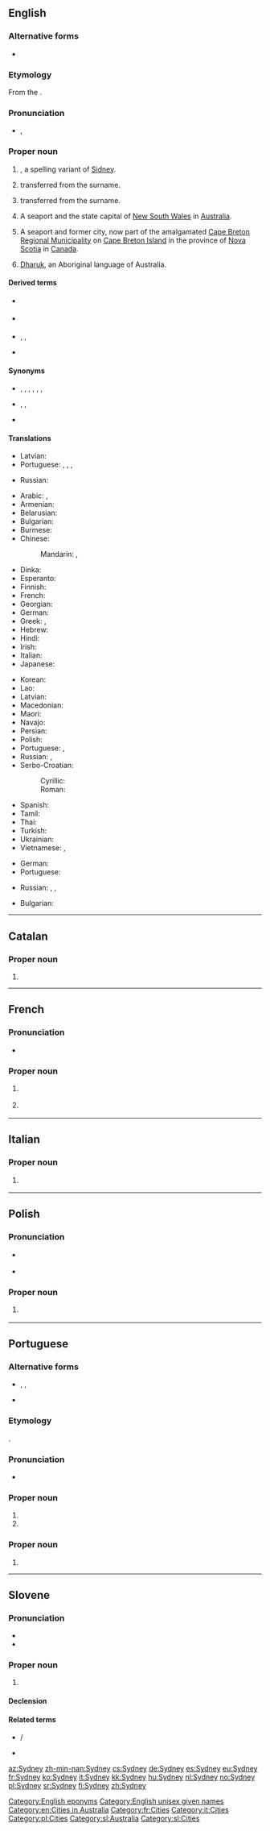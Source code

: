 ==English==
{{wikipedia}}

===Alternative forms===
* {{sense|male given name}} {{l|en|Sidney}}

===Etymology===
From the {{etyl|fr|en}} {{m|fr|Saint-Denis}}.

===Pronunciation===
* {{enPR|sĭd'ni}}, {{IPA|/ˈsɪd.ni/|lang=en}}

===Proper noun===
{{en-proper noun|~|Sydneys}}

# {{label|en|countable}} {{surname|from=Old English|dot=}}, a spelling variant of [[Sidney]].
# {{label|en|countable}} {{given name|male|from=surnames}} transferred from the surname.
# {{label|en|countable}} {{given name|female|from=surnames}} transferred from the surname.
# {{label|en|uncountable}} A seaport and the state capital of [[New South Wales]] in [[Australia]].
# {{label|en|uncountable}} A seaport and former city, now part of the amalgamated [[Cape Breton Regional Municipality]] on [[Cape Breton Island]] in the province of [[Nova Scotia]] in [[Canada]].
# [[Dharuk]], an Aboriginal language of Australia.

====Derived terms====
*{{sense|Australia}} {{l|en|Sydneysider}}
* {{sense|Australia|Canada}} {{l|en|Sydneyite}}
* {{sense|Nova Scotia}} {{l|en|SYD}},  {{l|en|Syd}}, {{l|en|Syd.}} {{qualifier|abbreviation}}
* {{sense|given name}} {{l|en|Syd}} {{qualifier|diminutive}}

====Synonyms====
* {{sense|language}} {{l|en|Darug}}, {{l|en|Dharug}}, {{l|en|Dharuk}}, {{l|en|Dharruk}}, {{l|en|Eora}}, {{l|en|Iora}}, {{l|en|Iyora}}
* {{sense|Nova Scotia}} {{l|en|SYD}},  {{l|en|Syd}}, {{l|en|Syd.}} {{gloss|abbreviation}}
* {{sense|given name}} {{l|en|Syd}} {{gloss|diminutive}}

====Translations====
{{trans-top|male given name}}
* Latvian: {{t|lv|Sidnijs|m}}
* Portuguese: {{t|pt|Sidney|m}}, {{t|pt|Sídnei|m}}, {{t|pt|Sidnei|m}}, {{t|pt|Sydney|m}}
{{trans-mid}}
* Russian: {{t|ru|Си́дни|m}}
{{trans-bottom}}

{{trans-top|female given name}}
{{trans-mid}}
{{trans-bottom}}

{{trans-top|in Australia}}
* Arabic: {{t|ar|سِيدْنِي|m|tr=sidnī}}, {{t|ar|سِدْنِي|m}}
* Armenian: {{t|hy|Սիդնեյ}}
* Belarusian: {{t|be|Сідней|m|tr=Sídnjej, Sidnjéj}}
* Bulgarian: {{t|bg|Сидни|m|tr=Sídni}}
* Burmese: {{t|my|[[ဆစ်ဒနီ]][[မြို့]]}}
* Chinese:
*: Mandarin: {{t+|cmn|悉尼|tr=Xīní|sc=Hani}}, {{t+|cmn|雪梨|tr=Xuělí|sc=Hani}} {{qualifier|Taiwan also}}
* Dinka: {{t-needed|din}}
* Esperanto: {{t|eo|Sidnejo}}
* Finnish: {{t+|fi|Sydney}}
* French: {{t+|fr|Sydney}}
* Georgian: {{t|ka|სიდნეი}}
* German: {{t+|de|Sydney|n}}
* Greek: {{t|el|Σύδνεϋ|n}}, {{t|el|Σίδνεϊ|n}}
* Hebrew: {{t|he|סידני}}
* Hindi: {{t|hi|सिडनी|tr=siḍnī}}
* Irish: {{t|ga|Sidní}}
* Italian: {{t+|it|Sydney|f}}
* Japanese: {{t|ja|シドニー|tr=Shidonii}}
{{trans-mid}}
* Korean: {{t+|ko|시드니|tr=Sideuni|sc=Hang}}
* Lao: {{t-needed|lo}}
* Latvian: {{t|lv|Sidneja|f}}
* Macedonian: {{t|mk|Сиднеј|m|tr=Sidnej}}
* Maori: {{t|mi|Poihākena}}
* Navajo: {{t|nv|Siidnii}}
* Persian: {{t|fa|سیدنی|tr=Sidni}}
* Polish: {{t+|pl|Sydney|n}}
* Portuguese: {{t|pt|Sydney|f}}, {{t|pt|Sidney|f}}
* Russian: {{t+|ru|Си́дней|m|tr=Sídnɛj}}, {{t+|ru|Сидне́й|m|tr=Sidnɛ́j}}
* Serbo-Croatian:
*: Cyrillic: {{t|sh|Сиднеј|m}}
*: Roman: {{t|sh|Sidnej|m}}
* Spanish: {{t+|es|Sídney}}
* Tamil: {{t|ta|சிட்னி}}
* Thai: {{t|th|ซิดนีย์|tr=sítnee}}
* Turkish: {{t|tr|Sidney}}
* Ukrainian: {{t|uk|Сідней|m|tr=Sídnej, Sidnéj}}
* Vietnamese: {{t|vi|Sydney}}, {{t|vi|Sydney}}
{{trans-bottom}}

{{trans-top|in Nova Scotia}}
* German: {{t+|de|Sydney}}
* Portuguese: {{t|pt|Sydney|f}}
{{trans-mid}}
* Russian: {{t+|ru|Си́дней|m|tr=Sídnɛj}}, {{t+|ru|Сидне́й|m|tr=Sidnɛ́j}}, {{t|ru|Си́дни|m}}
{{trans-bottom}}

{{trans-see|language|Dharuk}}

{{checktrans-top}}
* Bulgarian: {{t-check|bg|Сидни|m|tr=Sídni}}
{{checktrans-bottom}}

[[Category:English eponyms]]
[[Category:English unisex given names]]
[[Category:en:Cities in Australia]]

----

==Catalan==

===Proper noun===
{{ca-proper noun|m}}

# {{l|en|Sydney}}
----

==French==

===Pronunciation===
* {{IPA|/sid.nɛ/|lang=fr}}

===Proper noun===
{{fr-proper noun}}

# {{l|en|Sydney}} {{gloss|in Australia}}
# {{l|en|Sydney}} {{gloss|in Canada}}

[[Category:fr:Cities]]

----

==Italian==

===Proper noun===
{{it-proper noun|g=f}}

# {{l|en|Sydney}} {{gloss|in Australia}}

[[Category:it:Cities]]

----

==Polish==

===Pronunciation===
* {{a|standard pronunciation}} {{IPA|lang=pl|/ˈsɨdni/}}
* {{a|common nonstandard pronunciation}} {{IPA|lang=pl|/ˈsɨdnɛj/}}

===Proper noun===
{{head|pl|proper noun|g=n|indecl}}

# {{l|en|Sydney}} {{gloss|in Australia}}

[[Category:pl:Cities]]

----

==Portuguese==

===Alternative forms===
* {{l|pt|Sidney}}, {{l|pt|Sidnei}}, {{l|pt|Sidney}}
* {{sense|given name}} {{l|pt|Sídnei}}

===Etymology===
{{bor|pt|en|Sydney}}.

===Pronunciation===
* {{a|Brazil}} {{IPA|/ˈsid͡ʒ.nej/|lang=pt}}

===Proper noun===
{{pt-proper noun|f}}

# {{place|pt|city|s/New South Wales|c/Australia|t1=Sydney}}
# {{place|pt|former city|p/Nova Scotia|c/Canada|t1=Sydney}}

===Proper noun===
{{pt-proper noun|m}}

# {{given name|male|lang=pt|eq=Sydney|from=English}}

----

==Slovene==

===Pronunciation===
* {{IPA|lang=sl|/ˈsíːdni/}}
* {{sl-tonal|sȋdni}}

===Proper noun===
{{sl-proper noun|-|m-in|Sydneyja}}

# {{l|en|Sydney}} {{gloss|city in Australia}}

====Declension====
{{sl-decl-noun-m|Sydney|Sydneyj|n=sg|noacc=1}}

====Related terms====
* {{l|sl|Sydneyjčan}} / {{l|sl|Sydneyjčanka}}
* {{l|sl|sydneyjski}}

[[Category:sl:Australia]]
[[Category:sl:Cities]]

[[az:Sydney]]
[[zh-min-nan:Sydney]]
[[cs:Sydney]]
[[de:Sydney]]
[[es:Sydney]]
[[eu:Sydney]]
[[fr:Sydney]]
[[ko:Sydney]]
[[it:Sydney]]
[[kk:Sydney]]
[[hu:Sydney]]
[[nl:Sydney]]
[[no:Sydney]]
[[pl:Sydney]]
[[sr:Sydney]]
[[fi:Sydney]]
[[zh:Sydney]]